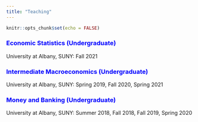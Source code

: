 ```yaml
---
title: "Teaching"
---
```


```r
knitr::opts_chunk$set(echo = FALSE)
```
### <span style="color: blue;">Economic Statistics (Undergraduate)</span>

University at Albany, SUNY: Fall 2021



### <span style="color: blue;">Intermediate Macroeconomics (Undergraduate)</span>

University at Albany, SUNY: Spring 2019, Fall 2020, Spring 2021

<!-- [<span style="color:blue;">Readings</span>](teaching/teaching_intermediate_macro.html){target="_blank"} -->



### <span style="color: blue;">Money and Banking (Undergraduate)</span>

University at Albany, SUNY: Summer 2018, Fall 2018, Fall 2019, Spring 2020

<!-- [<span style="color:blue;">Readings</span>](teaching/teaching_money_and_banking.html){target="_blank"} -->
